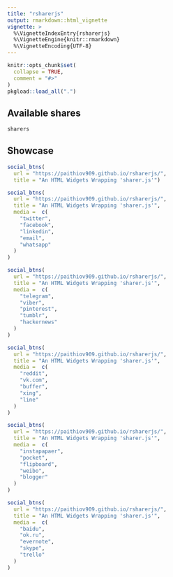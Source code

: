 ```yaml
---
title: "rsharerjs"
output: rmarkdown::html_vignette
vignette: >
  %\VignetteIndexEntry{rsharerjs}
  %\VignetteEngine{knitr::rmarkdown}
  %\VignetteEncoding{UTF-8}
---
```


```r
knitr::opts_chunk$set(
  collapse = TRUE,
  comment = "#>"
)
pkgload::load_all(".")
```

## Available shares

```r
sharers
```

## Showcase

```r
social_btns(
  url = "https://paithiov909.github.io/rsharerjs/",
  title = "An HTML Widgets Wrapping 'sharer.js'")
```

```r
social_btns(
  url = "https://paithiov909.github.io/rsharerjs/",
  title = "An HTML Widgets Wrapping 'sharer.js'",
  media =  c(
    "twitter",
    "facebook",
    "linkedin",
    "email",
    "whatsapp"
  )
)
```

```r
social_btns(
  url = "https://paithiov909.github.io/rsharerjs/",
  title = "An HTML Widgets Wrapping 'sharer.js'",
  media =  c(
    "telegram",
    "viber",
    "pinterest",
    "tumblr",
    "hackernews"
  )
)
```

```r
social_btns(
  url = "https://paithiov909.github.io/rsharerjs/",
  title = "An HTML Widgets Wrapping 'sharer.js'",
  media =  c(
    "reddit",
    "vk.com",
    "buffer",
    "xing",
    "line"
  )
)
```

```r
social_btns(
  url = "https://paithiov909.github.io/rsharerjs/",
  title = "An HTML Widgets Wrapping 'sharer.js'",
  media =  c(
    "instapapaer",
    "pocket",
    "flipboard",
    "weibo",
    "blogger"
  )
)
```

```r
social_btns(
  url = "https://paithiov909.github.io/rsharerjs/",
  title = "An HTML Widgets Wrapping 'sharer.js'",
  media =  c(
    "baidu",
    "ok.ru",
    "evernote",
    "skype",
    "trello"
  )
)
```
